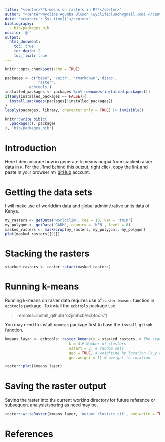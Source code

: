 ```yaml
---
title: "<center>**k-means on rasters in R**</center>"
author: "<center>Wyclife Agumba Oluoch (wyclifeoluoch@gmail.com) </center>"
date: "<center>`r Sys.time()`</center>"
bibliography: 
  - bib/packages.bib
nocite: '@*'
output: 
  html_document:
    toc: true
    toc_depth: 2
    toc_float: true
---
```


```r
knitr::opts_chunk$set(echo = TRUE)
```


```r
packages <- c("base", 'knitr', 'rmarkdown','dismo',
              'raster',
          'ecbtools')
installed_packages <- packages %in% rownames(installed.packages())
if(any(installed_packages == FALSE)){
  install.packages(packages[!installed_packages])
}
lapply(packages, library, character.only = TRUE) |> invisible()
```

```r
knitr::write_bib(c(
  .packages(), packages
), 'bib/packages.bib')
```

# Introduction

Here I demonstrate how to generate k-means output from stacked raster data in `R`. For the .Rmd behind this output, right click, copy the link and paste in your browser my [gitHub](https://github.com/Wycology/repoforrstudio/blob/main/kmeans.Rmd) account.

# Getting the data sets

I will make use of worldclim data and global administrative units data of Kenya.

```r
my_rasters <- getData('worldclim', res = 10, var = 'tmin')
my_polygon <- getData('GADM', country = 'KEN', level = 0)
masked_rasters <- mask(crop(my_rasters, my_polygon), my_polygon)
plot(masked_rasters[[2]])
```

# Stacking the rasters

```r
stacked_rasters <- raster::stack(masked_rasters) 
```

# Running k-means

Running k-means on raster data requires use of `raster.kmeans` function in `ecbtools` package. To install the `ecbtools` package use:


>remotes::install_github("ozjimbob/ecbtools")

You may need to install `remotes` package first to have the `install_github` function.

```r
kmeans_layer <- ecbtools::raster.kmeans(x = stacked_rasters, # The stack
                             k = 4,# Number of clusters
                             nstart = 3, # random sets 
                             geo = TRUE, # weighting by location (x,y coords)
                             geo.weight = 1) # wweight to location

raster::plot(kmeans_layer)
```

# Saving the raster output

Saving the raster into the current working directory for future reference or subsequent analysis/sharing as need may be.

```r
raster::writeRaster(kmeans_layer, 'output_clusters.tif', overwrite = TRUE) 
```

# References
